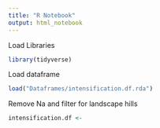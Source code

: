 ```yaml
---
title: "R Notebook"
output: html_notebook
---
```

Load Libraries
```r
library(tidyverse)
```

Load dataframe
```r
load("Dataframes/intensification.df.rda")
```
Remove Na and filter for landscape hills
```r
intensification.df <- 
```

